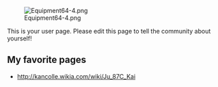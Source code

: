 [[File:Equipment64-4.png|right]]

This is your user page. Please edit this page to tell the community about yourself!

==My favorite pages==

* http://kancolle.wikia.com/wiki/Ju_87C_Kai